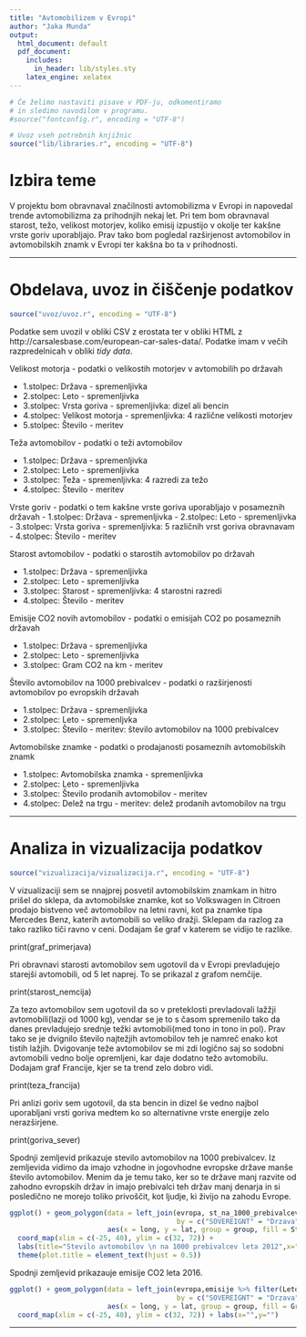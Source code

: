 ```yaml
---
title: "Avtomobilizem v Evropi"
author: "Jaka Munda"
output:
  html_document: default
  pdf_document:
    includes:
      in_header: lib/styles.sty
    latex_engine: xelatex
---
```


```r
# Če želimo nastaviti pisave v PDF-ju, odkomentiramo
# in sledimo navodilom v programu.
#source("fontconfig.r", encoding = "UTF-8")

# Uvoz vseh potrebnih knjižnic
source("lib/libraries.r", encoding = "UTF-8")
```

# Izbira teme

V projektu bom obravnaval značilnosti avtomobilizma v Evropi in napovedal trende avtomobilizma za prihodnjih nekaj let. Pri tem bom obravnaval starost, težo, velikost motorjev, koliko emisij izpustijo v okolje ter kakšne vrste goriv uporabljajo. Prav tako bom pogledal razširjenost avtomobilov in avtomobilskih znamk v Evropi ter kakšna bo ta v prihodnosti.

***

# Obdelava, uvoz in čiščenje podatkov

```r
source("uvoz/uvoz.r", encoding = "UTF-8")
```
Podatke sem uvozil v obliki CSV z erostata ter v obliki HTML z http://carsalesbase.com/european-car-sales-data/.
Podatke imam v večih razpredelnicah v obliki *tidy data*.

Velikost motorja - podatki o velikostih motorjev v avtomobilih po državah

- 1.stolpec: Država - spremenljivka
- 2.stolpec: Leto - spremenljivka
- 3.stolpec: Vrsta goriva - spremenljivka: dizel ali bencin
- 4.stolpec: Velikost motorja - spremenljivka: 4 različne velikosti motorjev
- 5.stolpec: Število - meritev

Teža avtomobilov - podatki o teži avtomobilov

- 1.stolpec: Država - spremenljivka
- 2.stolpec: Leto - spremenljivka
- 3.stolpec: Teža - spremenljivka: 4 razredi za težo
- 4.stolpec: Število - meritev

Vrste goriv - podatki o tem kakšne vrste goriva uporabljajo v posameznih državah
- 1.stolpec: Država - spremenljivka
- 2.stolpec: Leto - spremenljivka
- 3.stolpec: Vrsta goriva - spremenljivka: 5 različnih vrst goriva obravnavam
- 4.stolpec: Število - meritev

Starost avtomobilov - podatki o starostih avtomobilov po državah

- 1.stolpec: Država - spremenljivka
- 2.stolpec: Leto - spremenljivka
- 3.stolpec: Starost - spremenljivka: 4 starostni razredi
- 4.stolpec: Število - meritev

Emisije CO2 novih avtomobilov - podatki o emisijah CO2 po posameznih državah

- 1.stolpec: Država - spremenljivka
- 2.stolpec: Leto - spremenljivka
- 3.stolpec: Gram CO2 na km - meritev

Število avtomobilov na 1000 prebivalcev - podatki o razširjenosti avtomobilov po evropskih državah

- 1.stolpec: Država - spremenljivka
- 2.stolpec: Leto - spremenljvka
- 3.stolpec: Število - meritev: število avtomobilov na 1000 prebivalcev

Avtomobilske znamke - podatki o prodajanosti posameznih avtomobilskih znamk

- 1.stolpec: Avtomobilska znamka - spremenljivka
- 2.stolpec: Leto - spremenljivka
- 3.stolpec: Število prodanih avtomobilov - meritev
- 4.stolpec: Delež na trgu - meritev: delež prodanih avtomobilov na trgu


***

# Analiza in vizualizacija podatkov

```r
source("vizualizacija/vizualizacija.r", encoding = "UTF-8")
```
V vizualizaciji sem se nnajprej posvetil avtomobilskim znamkam in hitro prišel do sklepa, da avtomobilske znamke, kot so Volkswagen in Citroen prodajo bistveno več avtomobilov na letni ravni, kot pa znamke tipa Mercedes Benz, katerih avtomobili so veliko dražji. Sklepam da razlog za tako razliko tiči ravno v ceni. Dodajam še graf v katerem se vidijo te razlike.

print(graf_primerjava)

Pri obravnavi starosti avtomobilov sem ugotovil da v Evropi prevladujejo starejši avtomobili, od 5 let naprej. 
To se prikazal z grafom nemčije.

print(starost_nemcija)

Za tezo avtomobilov sem ugotovil da so v preteklosti prevladovali lažžji avtomobili(lazji od 1000 kg), vendar se je to s časom spremenilo tako da danes prevladujejo srednje težki avtomobili(med tono in tono in pol). Prav tako se je dvignilo število najtežjih avtomobilov teh je namreč enako kot tistih lažjih. Dvigovanje teže avtomobilov se mi zdi logično saj so sodobni avtomobili vedno bolje opremljeni, kar daje dodatno težo avtomobilu. 
Dodajam graf Francije, kjer se ta trend zelo dobro vidi. 

print(teza_francija)

Pri anlizi goriv sem ugotovil, da sta bencin in dizel še vedno najbol uporabljani vrsti goriva medtem ko so alternativne vrste energije zelo nerazširjene.

print(goriva_sever)

Spodnji zemljevid prikazuje stevilo avtomobilov na 1000 prebivalcev. Iz zemljevida vidimo da imajo vzhodne in jogovhodne evropske države manše število avtomobilov. Menim da je temu tako, ker so te države manj razvite od zahodno evropskih držav in imajo prebivalci teh držav manj denarja in si posledično ne morejo toliko privoščit, kot ljudje, ki živijo na zahodu Evrope. 

```r
ggplot() + geom_polygon(data = left_join(evropa, st_na_1000_prebivalcev %>% filter(Leto == 2012),
                                         by = c("SOVEREIGNT" = "Drzava")), 
                        aes(x = long, y = lat, group = group, fill = Stevilo)) + 
  coord_map(xlim = c(-25, 40), ylim = c(32, 72)) + 
  labs(title="Stevilo avtomobilov \n na 1000 prebivalcev leta 2012",x="",y="") +
  theme(plot.title = element_text(hjust = 0.5))
```

Spodnji zemljevid prikazauje emisije CO2 leta 2016. 

```r
ggplot() + geom_polygon(data = left_join(evropa,emisije %>% filter(Leto == 2016),
                                         by = c("SOVEREIGNT" = "Drzava")),
                        aes(x = long, y = lat, group = group, fill = Gram_CO2_na_km)) +
  coord_map(xlim = c(-25, 40), ylim = c(32, 72)) + labs(x="",y="") 
```


***


